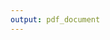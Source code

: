 ```yaml
---
output: pdf_document
---
```


\begin{centering}

\begin{figure}[h]
  \centering
    \includegraphics[width = 0.5\textwidth]{figures/title-page/Ghlaschu.pdf}
\end{figure}

\vspace{2 cm}

\Huge

{\bf Multimorbidity and Access to Social Care: exploiting emerging administrative data sources in Scotland}

\vspace{1 cm}

\Large
David Alexander Gunn Henderson \\
MRes(Health Research), PGcert(Advanced Practice), BSc(Nursing)

\vspace{1 cm}

\normalsize
Submitted in partial fulfilment of the requirements of the degree of \\
Doctor of Philosophy (PhD)

\vspace{1 cm}

\normalsize
School of Social and Political Sciences \\
College of Social Sciences\\
University of Glasgow

October 2018

\end{centering}